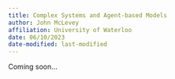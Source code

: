 ```yaml
---
title: Complex Systems and Agent-based Models
author: John McLevey
affiliation: University of Waterloo
date: 06/10/2023
date-modified: last-modified
---
```


Coming soon...